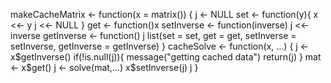 makeCacheMatrix <- function(x = matrix()) {
  j <- NULL
  set <- function(y){
  x <<- y
  j <<- NULL
  }
  get <- function()x
  setInverse <- function(inverse) j <<- inverse
  getInverse <- function() j 
  list(set = set, get = get, 
  setInverse = setInverse, 
  getInverse = getInverse)
}
cacheSolve <- function(x, ...) {
  j <- x$getInverse()
  if(!is.null(j)){
  message("getting cached data")
  return(j)
  }
  mat <- x$get()
  j <- solve(mat,...)
  x$setInverse(j)
  j
}
